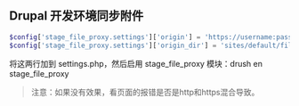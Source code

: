 
<Meta title="开发/Drupal 环境" id="drupal-dev" />

## Drupal 开发环境同步附件

```php
$config['stage_file_proxy.settings']['origin'] = 'https://username:password@www.yourdoman.com';
$config['stage_file_proxy.settings']['origin_dir'] = 'sites/default/files';
```

将这两行加到 settings.php，然后启用 stage_file_proxy 模块：drush en stage_file_proxy

> 注意：如果没有效果，看页面的报错是否是http和https混合导致。
